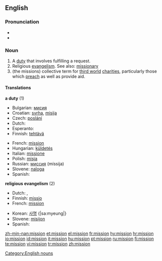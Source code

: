 ==English==
{{wikipedia}}
===Pronunciation===
*{{audio|en-us-mission.ogg|Audio (US)}}
*{{rhymes|ɪʃən}}

===Noun===
{{en-noun}}

# A [[duty]] that involves fulfilling a request.
# Religious [[evangelism]].  See also: [[missionary]]
# (the missions) collective term for [[third world]] [[charities]], particularly those which [[preach]] as well as provide aid.

====Translations====
'''a duty''' (1)
{{top}}
*Bulgarian: [[мисия]] {{f}}
*Croatian: [[svrha]], [[misija]]
*Czech: [[poslání]] {{n}}
*Dutch: {{t-|nl|missie|f}}
*Esperanto: {{t|eo|misio|xs=Esperanto}}
*Finnish: [[tehtävä]]
{{mid}}
*French: [[#French|mission]] {{f}}
*Hungarian: [[küldetés]]
*Italian: [[missione]] {{f}}
*Polish: [[misja]] {{f}}
*Russian: [[миссия]] (míssija) {{f}}
*Slovene: [[naloga]] {{f}}
*Spanish: {{t-|es|misión|f}}
{{bottom}}

'''religious evangelism''' (2)
{{top}}
*Dutch: {{t-|nl|missie|f}}, {{t|nl|zending|f}}
*Finnish: [[missio]]
*French: [[#French|mission]] {{f}}
{{mid}}
*Korean: [[사명]] {|sa:myeung|}
*Slovene: [[misijon]] {{m}}
*Spanish: {{t-|es|misión|f}}
{{bottom}}

[[Category:English nouns]]

[[zh-min-nan:mission]]
[[et:mission]]
[[el:mission]]
[[fr:mission]]
[[hy:mission]]
[[hr:mission]]
[[io:mission]]
[[id:mission]]
[[it:mission]]
[[hu:mission]]
[[pt:mission]]
[[ru:mission]]
[[fi:mission]]
[[te:mission]]
[[vi:mission]]
[[tr:mission]]
[[zh:mission]]